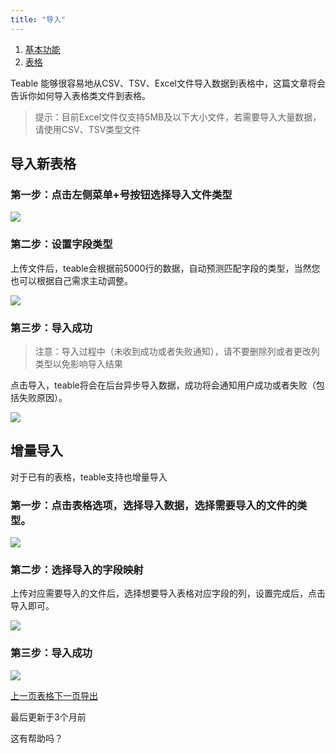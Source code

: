 ```yaml
---
title: "导入"
---
```


1. [基本功能](/ji-ben-gong-neng)
2. [表格](/ji-ben-gong-neng/shu-ju-biao)

Teable 能够很容易地从CSV、TSV、Excel文件导入数据到表格中，这篇文章将会告诉你如何导入表格类文件到表格。

> 提示：目前Excel文件仅支持5MB及以下大小文件，若需要导入大量数据，请使用CSV、TSV类型文件

## 导入新表格

### 第一步：点击左侧菜单+号按钮选择导入文件类型

![](/images/ji-ben-gong-neng/shu-ju-biao/440f3b346cdcdfaf.png)

### 第二步：设置字段类型

上传文件后，teable会根据前5000行的数据，自动预测匹配字段的类型，当然您也可以根据自己需求主动调整。

![](/images/ji-ben-gong-neng/shu-ju-biao/6ecf5efee4ca8c93.png)

### 第三步：导入成功

> 注意：导入过程中（未收到成功或者失败通知），请不要删除列或者更改列类型以免影响导入结果

点击导入，teable将会在后台异步导入数据，成功将会通知用户成功或者失败（包括失败原因）。

![](/images/ji-ben-gong-neng/shu-ju-biao/07d7e382b0ecbaf3.png)

## 增量导入

对于已有的表格，teable支持也增量导入

### 第一步：点击表格选项，选择导入数据，选择需要导入的文件的类型。

![](/images/ji-ben-gong-neng/shu-ju-biao/39fb770b88257a59.png)

### 第二步：选择导入的字段映射

上传对应需要导入的文件后，选择想要导入表格对应字段的列，设置完成后，点击导入即可。

![](/images/ji-ben-gong-neng/shu-ju-biao/227900d6ec43a16e.png)

### 第三步：导入成功

![](/images/ji-ben-gong-neng/shu-ju-biao/8c22b9e21ce63584.png)

[上一页表格](/ji-ben-gong-neng/shu-ju-biao)[下一页导出](/ji-ben-gong-neng/shu-ju-biao/dao-chu)

最后更新于3个月前

这有帮助吗？
